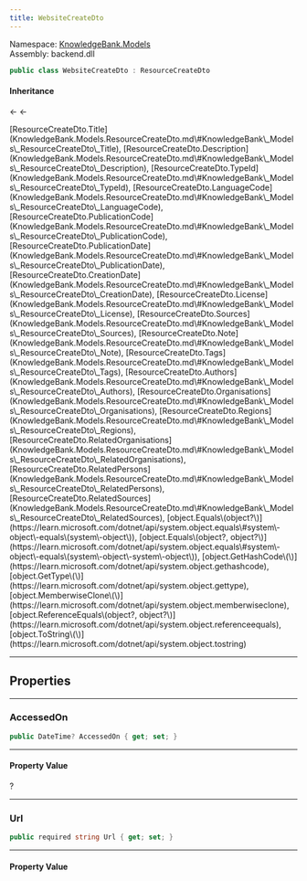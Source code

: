 ```yaml
---
title: WebsiteCreateDto
---
```



Namespace: <a href='../Models'>KnowledgeBank.Models</a>  
Assembly: backend.dll  

```csharp
public class WebsiteCreateDto : ResourceCreateDto
```

#### Inheritance

<a href='https://learn.microsoft.com/dotnet/api/system.object' target='_blank' className="no-underline text-inherit hover:text-inherit inline"><CSharpType type='object' /></a> ← <a href='ResourceCreateDto' target='_self' className="no-underline text-inherit hover:text-inherit inline"><CSharpType type='ResourceCreateDto' /></a> ← <a href='' target='_self' className="no-underline text-inherit hover:text-inherit inline"><CSharpType type='WebsiteCreateDto' /></a>



<CollapsibleInherited title='Show Inherited Members (24)'>
[ResourceCreateDto.Title](KnowledgeBank.Models.ResourceCreateDto.md\#KnowledgeBank\_Models\_ResourceCreateDto\_Title), 
[ResourceCreateDto.Description](KnowledgeBank.Models.ResourceCreateDto.md\#KnowledgeBank\_Models\_ResourceCreateDto\_Description), 
[ResourceCreateDto.TypeId](KnowledgeBank.Models.ResourceCreateDto.md\#KnowledgeBank\_Models\_ResourceCreateDto\_TypeId), 
[ResourceCreateDto.LanguageCode](KnowledgeBank.Models.ResourceCreateDto.md\#KnowledgeBank\_Models\_ResourceCreateDto\_LanguageCode), 
[ResourceCreateDto.PublicationCode](KnowledgeBank.Models.ResourceCreateDto.md\#KnowledgeBank\_Models\_ResourceCreateDto\_PublicationCode), 
[ResourceCreateDto.PublicationDate](KnowledgeBank.Models.ResourceCreateDto.md\#KnowledgeBank\_Models\_ResourceCreateDto\_PublicationDate), 
[ResourceCreateDto.CreationDate](KnowledgeBank.Models.ResourceCreateDto.md\#KnowledgeBank\_Models\_ResourceCreateDto\_CreationDate), 
[ResourceCreateDto.License](KnowledgeBank.Models.ResourceCreateDto.md\#KnowledgeBank\_Models\_ResourceCreateDto\_License), 
[ResourceCreateDto.Sources](KnowledgeBank.Models.ResourceCreateDto.md\#KnowledgeBank\_Models\_ResourceCreateDto\_Sources), 
[ResourceCreateDto.Note](KnowledgeBank.Models.ResourceCreateDto.md\#KnowledgeBank\_Models\_ResourceCreateDto\_Note), 
[ResourceCreateDto.Tags](KnowledgeBank.Models.ResourceCreateDto.md\#KnowledgeBank\_Models\_ResourceCreateDto\_Tags), 
[ResourceCreateDto.Authors](KnowledgeBank.Models.ResourceCreateDto.md\#KnowledgeBank\_Models\_ResourceCreateDto\_Authors), 
[ResourceCreateDto.Organisations](KnowledgeBank.Models.ResourceCreateDto.md\#KnowledgeBank\_Models\_ResourceCreateDto\_Organisations), 
[ResourceCreateDto.Regions](KnowledgeBank.Models.ResourceCreateDto.md\#KnowledgeBank\_Models\_ResourceCreateDto\_Regions), 
[ResourceCreateDto.RelatedOrganisations](KnowledgeBank.Models.ResourceCreateDto.md\#KnowledgeBank\_Models\_ResourceCreateDto\_RelatedOrganisations), 
[ResourceCreateDto.RelatedPersons](KnowledgeBank.Models.ResourceCreateDto.md\#KnowledgeBank\_Models\_ResourceCreateDto\_RelatedPersons), 
[ResourceCreateDto.RelatedSources](KnowledgeBank.Models.ResourceCreateDto.md\#KnowledgeBank\_Models\_ResourceCreateDto\_RelatedSources), 
[object.Equals\(object?\)](https://learn.microsoft.com/dotnet/api/system.object.equals\#system\-object\-equals\(system\-object\)), 
[object.Equals\(object?, object?\)](https://learn.microsoft.com/dotnet/api/system.object.equals\#system\-object\-equals\(system\-object\-system\-object\)), 
[object.GetHashCode\(\)](https://learn.microsoft.com/dotnet/api/system.object.gethashcode), 
[object.GetType\(\)](https://learn.microsoft.com/dotnet/api/system.object.gettype), 
[object.MemberwiseClone\(\)](https://learn.microsoft.com/dotnet/api/system.object.memberwiseclone), 
[object.ReferenceEquals\(object?, object?\)](https://learn.microsoft.com/dotnet/api/system.object.referenceequals), 
[object.ToString\(\)](https://learn.microsoft.com/dotnet/api/system.object.tostring)
</CollapsibleInherited>

---
## Properties

---
###  AccessedOn

```csharp
public DateTime? AccessedOn { get; set; }
```

---
#### Property Value

 <a href='https://learn.microsoft.com/dotnet/api/system.datetime' target='_blank' className="no-underline text-inherit hover:text-inherit inline"><CSharpType type='DateTime' /></a>?

---
###  Url

```csharp
public required string Url { get; set; }
```

---
#### Property Value

 <a href='https://learn.microsoft.com/dotnet/api/system.string' target='_blank' className="no-underline text-inherit hover:text-inherit inline"><CSharpType type='string' /></a>

